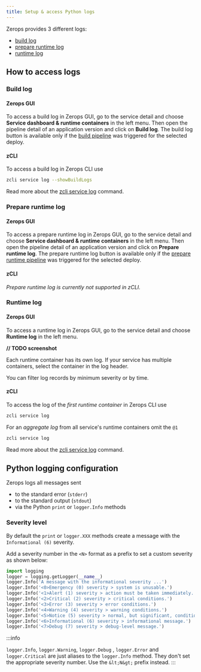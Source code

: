 ```yaml
---
title: Setup & access Python logs
---
```


Zerops provides 3 different logs:

- [build log](#build-log)
- [prepare runtime log](#prepare-runtime-log)
- [runtime log](#runtime-log)

## How to access logs

### Build log

#### Zerops GUI

To access a build log in Zerops GUI, go to the service detail and choose **Service dashboard & runtime containers** in the left menu. Then open the pipeline detail of an application version and click on **Build log**. The build log button is available only if the [build pipeline](/python/how-to/trigger-pipeline) was triggered for the selected deploy.

#### zCLI

To access a build log in Zerops CLI use

```sh
zcli service log --showBuildLogs
```

Read more about the [zcli service log](/references/cli/access-logs) command.

### Prepare runtime log

#### Zerops GUI

To access a prepare runtime log in Zerops GUI, go to the service detail and choose **Service dashboard & runtime containers** in the left menu. Then open the pipeline detail of an application version and click on **Prepare runtime log**. The prepare runtime log button is available only if the [prepare runtime pipeline](/python/how-to/build-pipeline#preparecommands-1) was triggered for the selected deploy.

#### zCLI

_Prepare runtime log is currently not supported in zCLI._

### Runtime log

#### Zerops GUI

To access a runtime log in Zerops GUI, go to the service detail and choose **Runtime log** in the left menu.

**// TODO screenshot**

Each runtime container has its own log. If your service has multiple containers, select the container in the log header.

You can filter log records by minimum severity or by time.

#### zCLI

To access the log of the _first runtime container_ in Zerops CLI use

```sh
zcli service log
```

For an _aggregate log_ from all service's runtime containers omit the `@1`

```sh
zcli service log
```

Read more about the [zcli service log](/references/cli/access-logs) command.

## Python logging configuration

Zerops logs all messages sent

- to the standard error (`stderr`)
- to the standard output (`stdout`)
- via the Python `print` or `logger.Info` methods

### Severity level

By default the `print` or `logger.XXX` methods create a message with the `Informational (6)` severity.

Add a severity number in the `<N>` format as a prefix to set a custom severity as shown below:

```python
import logging
logger = logging.getLogger(__name__)
logger.Info('A message with the informational severity ...')
logger.Info('<0>Emergency (0) severity > system is unusable.')
logger.Info('<1>Alert (1) severity > action must be taken immediately.')
logger.Info('<2>Critical (2) severity > critical conditions.')
logger.Info('<3>Error (3) severity > error conditions.')
logger.Info('<4>Warning (4) severity > warning conditions.')
logger.Info('<5>Notice (5) severity > normal, but significant, condition.')
logger.Info('<6>Informational (6) severity > informational message.')
logger.Info('<7>Debug (7) severity > debug-level message.')
```

:::info

`logger.Info`, `logger.Warning`, `logger.Debug`
, `logger.Error` and `logger.Critical` are just aliases to
the `logger.Info` method. They don't set the appropriate severity
number. Use the `&lt;N&gt;` prefix instead. :::
